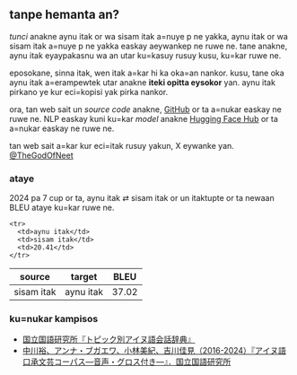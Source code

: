 ## tanpe hemanta an?

_tunci_ anakne aynu itak or wa sisam itak a=nuye p ne yakka, aynu itak or wa sisam itak a=nuye p ne yakka easkay aeywankep ne ruwe ne. tane anakne, aynu itak eyaypakasnu wa an utar ku=kasuy rusuy kusu, ku=kar ruwe ne.

eposokane, sinna itak, wen itak a=kar hi ka oka=an nankor. kusu, tane oka aynu itak a=erampewtek utar anakne **iteki opitta eysokor** yan. aynu itak pirkano ye kur eci=kopisi yak pirka nankor.

ora, tan web sait un _source code_ anakne, [GitHub](https://github.com/neet/tunci) or ta a=nukar easkay ne ruwe ne. NLP easkay kuni ku=kar _model_ anakne [Hugging Face Hub](https://huggingface.co/aynumosir) or ta a=nukar easkay ne ruwe ne.

tan web sait a=kar kur eci=itak rusuy yakun, X eywanke yan. [@TheGodOfNeet](https://x.com/TheGodOfNeet)

### ataye

2024 pa 7 cup or ta, aynu itak ⇄ sisam itak or un itaktupte or ta newaan BLEU ataye ku=kar ruwe ne.

<table>
  <thead>
    <tr>
      <th>source</th>
      <th>target</th>
      <th>BLEU</th>
    </tr>
  </thead>

  <tbody>
    <tr>
      <td>sisam itak</td>
      <td>aynu itak</td>
      <td>37.02</td>
    </tr>

    <tr>
      <td>aynu itak</td>
      <td>sisam itak</td>
      <td>20.41</td>
    </tr>

  </tbody>
</table>

### ku=nukar kampisos

- [国立国語研究所『トピック別アイヌ語会話辞典』](https://ainu.ninjal.ac.jp/topic/)
- [中川裕、アンナ・ブガエワ、小林美紀、吉川佳見（2016-2024）『アイヌ語口承文芸コーパス―音声・グロス付き―』．国立国語研究所](https://ainu.ninjal.ac.jp/folklore/)

